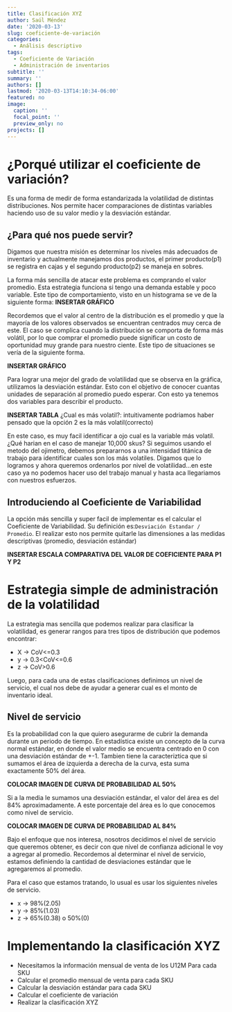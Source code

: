 ```yaml
---
title: Clasificación XYZ
author: Saúl Méndez
date: '2020-03-13'
slug: coeficiente-de-variación
categories:
  - Análisis descriptivo
tags:
  - Coeficiente de Variación
  - Administración de inventarios
subtitle: ''
summary: ''
authors: []
lastmod: '2020-03-13T14:10:34-06:00'
featured: no
image:
  caption: ''
  focal_point: ''
  preview_only: no
projects: []
---
```


# ¿Porqué utilizar el coeficiente de variación?

Es una forma de medir de forma estandarizada la volatilidad de distintas distribuciones. Nos permite hacer comparaciones de distintas variables haciendo uso de su valor medio y la desviación estándar.

## ¿Para qué nos puede servir?
Digamos que nuestra misión es determinar los niveles más adecuados de inventario y actualmente manejamos dos productos, el primer producto(p1) se registra en cajas y el segundo producto(p2) se maneja en sobres.

La forma más sencilla de atacar este problema es comprando el valor promedio. Esta estrategia funciona si tengo una demanda estable y poco variable. Este tipo de comportamiento, visto en un histograma se ve de la siguiente forma:
**INSERTAR GRÁFICO**

Recordemos que el valor al centro de la distribución es el promedio y que la mayoría de los valores observados se encuentran centrados muy cerca de este. El caso se complica cuando la distribución se comporta de forma más volátil, por lo que comprar el promedio puede significar un costo de oportunidad muy grande para nuestro ciente. Este tipo de situaciones se vería de la siguiente forma.

**INSERTAR GRÁFICO**

Para lograr una mejor del grado de volatilidad que se observa en la gráfica, utilizamos la desviación estándar. Esto con el objetivo de conocer cuantas unidades de separación al promedio puedo esperar. Con esto ya tenemos dos variables para describir el producto.

**INSERTAR TABLA**
¿Cual es más volatil?: intuitivamente podriamos haber pensado que la opción 2 es la más volatil(correcto)

En este caso, es muy facil identificar a ojo cual es la variable más volatil. ¿Qué harian en el caso de manejar 10,000 skus? Si seguimos usando el metodo del ojimetro, debemos prepararnos a una intensidad titánica de trabajo para identificar cuales son los más volatiles. Digamos que lo logramos y ahora queremos ordenarlos por nivel de volatilidad...en este caso ya no podemos hacer uso del trabajo manual y hasta aca llegariamos con nuestros esfuerzos.

## Introduciendo al Coeficiente de Variabilidad

La opción más sencilla y super facil de implementar es el calcular el Coeficiente de Variabilidad. 
Su definición es:` Desviación Estandar / Promedio`. 
El realizar esto nos permite quitarle las dimensiones a las medidas descriptivas (promedio, desviación estándar)

**INSERTAR ESCALA COMPARATIVA DEL VALOR DE COEFICIENTE PARA P1 Y P2**

# Estrategia simple de administración de la volatilidad

La estrategia mas sencilla que podemos realizar para clasificar la volatilidad, es generar rangos para tres tipos de distribución que podemos encontrar:

  * X -> CoV<=0.3
  * y -> 0.3<CoV<=0.6
  * z -> CoV>0.6
  
Luego, para cada una de estas clasificaciones definimos un nivel de servicio, el cual nos debe de ayudar a generar cual es el monto de inventario ideal.

## Nivel de servicio
Es la probabilidad con la que quiero asegurarme de cubrir la demanda durante un periodo de tiempo.
En estadística existe un concepto de la curva normal estándar, en donde el valor medio se encuentra centrado en 0 con una desviación estándar de +-1. Tambien tiene la caracteriztica que si sumamos el área de izquierda a derecha de la curva, esta suma exactamente 50% del área.

**COLOCAR IMAGEN DE CURVA DE PROBABILIDAD AL 50%**

Si a la media le sumamos una desviación estándar, el valor del área es del 84% aproximadamente. A este porcentaje del área es lo que conocemos como nivel de servicio.

**COLOCAR IMAGEN DE CURVA DE PROBABILIDAD AL 84%**


Bajo el enfoque que nos interesa, nosotros decidimos el nivel de servicio que queremos obtener, es decir con que nivel de confianza adicional le voy a agregar al promedio. Recordemos al determinar el nivel de servicio, estamos definiendo la cantidad de desviaciones estándar que le agregaremos al promedio.

Para el caso que estamos tratando, lo usual es usar los siguientes niveles de servicio.

  * x -> 98%(2.05)
  * y -> 85%(1.03)
  * z -> 65%(0.38) o 50%(0)

# Implementando la clasificación XYZ

  * Necesitamos la información mensual de venta de los U12M
  Para cada SKU
  * Calcular el promedio mensual de venta para cada SKU
  * Calcular la desviación estándar para cada SKU
  * Calcular el coeficiente de variación
  * Realizar la clasificación XYZ
  

  

